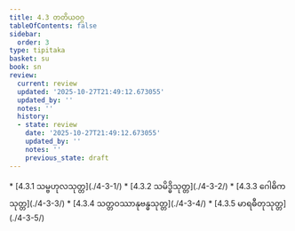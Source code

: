 ```yaml
---
title: 4.3 တတိယဝဂ္ဂ
tableOfContents: false
sidebar:
  order: 3
type: tipitaka
basket: su
book: sn
review:
  current: review
  updated: '2025-10-27T21:49:12.673055'
  updated_by: ''
  notes: ''
  history:
  - state: review
    date: '2025-10-27T21:49:12.673055'
    updated_by: ''
    notes: ''
    previous_state: draft
---
```



<ReviewStatus review={frontmatter.review} showDetails={true} />

<HypothesisAnnotation frontmatter={frontmatter} />

<DynamicBreadcrumb />



<TableOfContents book="sn" section="4.3">
* [4.3.1 သမ္ဗဟုလသုတ္တ](./4-3-1/)
* [4.3.2 သမိဒ္ဓိသုတ္တ](./4-3-2/)
* [4.3.3 ဂေါဓိကသုတ္တ](./4-3-3/)
* [4.3.4 သတ္တဝဿာနုဗန္ဓသုတ္တ](./4-3-4/)
* [4.3.5 မာရဓီတုသုတ္တ](./4-3-5/)
</TableOfContents>